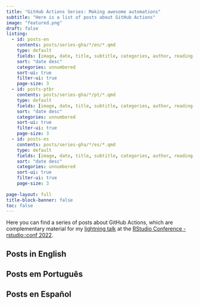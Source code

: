 ```yaml
---
title: "GitHub Actions Series: Making awesome automations"
subtitle: "Here is a list of posts about GitHub Actions"
image: "featured.png"
draft: false
listing:
  - id: posts-en
    contents: posts/series-gha/*/en/*.qmd
    type: default
    fields: [image, date, title, subtitle, categories, author, reading-time]  
    sort: "date desc"
    categories: unnumbered
    sort-ui: true
    filter-ui: true
    page-size: 3
  - id: posts-ptbr
    contents: posts/series-gha/*/pt/*.qmd
    type: default
    fields: [image, date, title, subtitle, categories, author, reading-time]
    sort: "date desc"
    categories: unnumbered
    sort-ui: true
    filter-ui: true
    page-size: 3
  - id: posts-es
    contents: posts/series-gha/*/es/*.qmd
    type: default
    fields: [image, date, title, subtitle, categories, author, reading-time]
    sort: "date desc"
    categories: unnumbered
    sort-ui: true
    filter-ui: true
    page-size: 3    
    
page-layout: full
title-block-banner: false
toc: false
---
```


Here you can find a series of posts about GitHub Actions, which are complementary material for my [lightning talk](https://rstudioconf2022.sched.com/event/11ia9?iframe=no) at the [RStudio Conference - rstudio::conf 2022](https://www.rstudio.com/conference/).

## Posts in English

::: {#posts-en}
:::

## Posts em Português

::: {#posts-ptbr}
:::

## Posts en Español

::: {#posts-es}
:::
